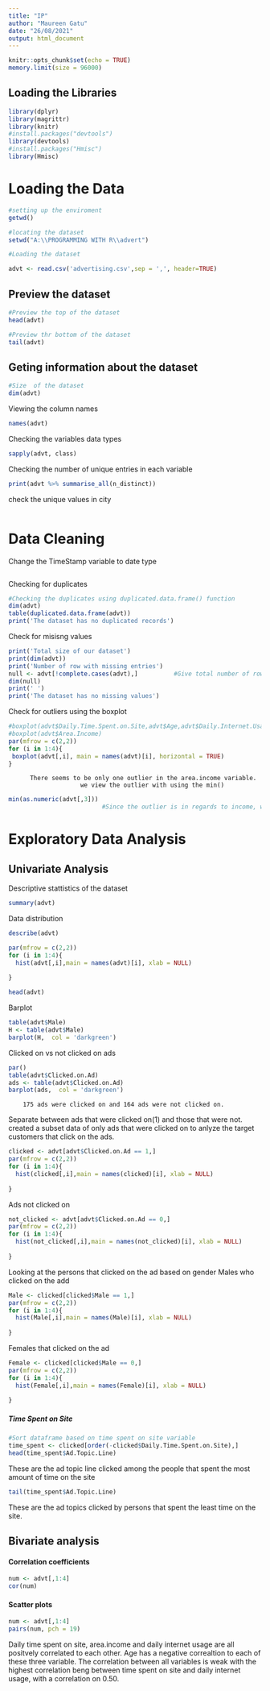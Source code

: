 ```yaml
---
title: "IP"
author: "Maureen Gatu"
date: "26/08/2021"
output: html_document
---
```

```r
knitr::opts_chunk$set(echo = TRUE)
memory.limit(size = 96000)
```
## Loading the Libraries
```r
library(dplyr)
library(magrittr)
library(knitr)
#install.packages("devtools")
library(devtools)
#install.packages("Hmisc")
library(Hmisc)
```

# Loading the Data
```r
#setting up the enviroment
getwd()

#locating the dataset
setwd("A:\\PROGRAMMING WITH R\\advert")

#Loading the dataset

advt <- read.csv('advertising.csv',sep = ',', header=TRUE)
```
## Preview the dataset
```r
#Preview the top of the dataset
head(advt)
```
```r
#Preview thr bottom of the dataset
tail(advt)
```

## Geting information about the dataset
```r
#Size  of the dataset
dim(advt)
```
Viewing the column names
```r
names(advt)
```
Checking the variables data types
```r
sapply(advt, class)
```
Checking the number of unique entries in each variable
```r
print(advt %>% summarise_all(n_distinct))
```
check the unique values in city
```r

```

# Data Cleaning

Change the TimeStamp variable to date type
```r

```

Checking for duplicates
```r
#Checking the duplicates using duplicated.data.frame() function
dim(advt)
table(duplicated.data.frame(advt))
print('The dataset has no duplicated records')
```
Check for misisng values
```r
print('Total size of our dataset')
print(dim(advt))
print('Number of row with missing entries')
null <- advt[!complete.cases(advt),]          #Give total number of rows with missing values
dim(null)
print(' ')
print('The dataset has no missing values')
```
Check for outliers using the boxplot
```r
#boxplot(advt$Daily.Time.Spent.on.Site,advt$Age,advt$Daily.Internet.Usage)
#boxplot(advt$Area.Income)
par(mfrow = c(2,2))
for (i in 1:4){
 boxplot(advt[,i], main = names(advt)[i], horizontal = TRUE) 
}
```
          There seems to be only one outlier in the area.income variable.
                        we view the outlier with using the min() 
```r
min(as.numeric(advt[,3]))
                          #Since the outlier is in regards to income, we choose to retain it.

``` 


# Exploratory Data Analysis


## Univariate Analysis

Descriptive stattistics of the dataset
```r
summary(advt)
```
Data distribution 
```r
describe(advt)
```

```r
par(mfrow = c(2,2))
for (i in 1:4){
  hist(advt[,i],main = names(advt)[i], xlab = NULL)
  
}
```



```r
head(advt)
```

Barplot
```r
table(advt$Male)
H <- table(advt$Male)
barplot(H,  col = 'darkgreen')
```
Clicked on vs not clicked on ads
```r
par()
table(advt$Clicked.on.Ad)
ads <- table(advt$Clicked.on.Ad)
barplot(ads,  col = 'darkgreen')
```
        175 ads were clicked on and 164 ads were not clicked on.

Separate between ads that were clicked on(1) and those that were not.
created a subset data of only ads that were clicked on to anlyze the target customers that click on the ads.
```r
clicked <- advt[advt$Clicked.on.Ad == 1,]
par(mfrow = c(2,2))
for (i in 1:4){
  hist(clicked[,i],main = names(clicked)[i], xlab = NULL)
  
}
```
Ads not clicked on
```r
not_clicked <- advt[advt$Clicked.on.Ad == 0,]
par(mfrow = c(2,2))
for (i in 1:4){
  hist(not_clicked[,i],main = names(not_clicked)[i], xlab = NULL)
  
}
```
Looking at the persons that clicked on the ad based on gender
Males who clicked on the add
```r
Male <- clicked[clicked$Male == 1,]
par(mfrow = c(2,2))
for (i in 1:4){
  hist(Male[,i],main = names(Male)[i], xlab = NULL)
  
}
```
Females that clicked on the ad
```r
Female <- clicked[clicked$Male == 0,]
par(mfrow = c(2,2))
for (i in 1:4){
  hist(Female[,i],main = names(Female)[i], xlab = NULL)
  
}
```
##### Time Spent on Site
```r
#Sort dataframe based on time spent on site variable
time_spent <- clicked[order(-clicked$Daily.Time.Spent.on.Site),]
head(time_spent$Ad.Topic.Line)
```
These are the ad topic line clicked among the people that spent the most amount of time on the site
```r
tail(time_spent$Ad.Topic.Line)
```
These are the ad topics clicked by persons that spent the least time on the site.

## Bivariate analysis
#### Correlation coefficients
```r
num <- advt[,1:4]
cor(num)
```

#### Scatter plots
```r
num <- advt[,1:4]
pairs(num, pch = 19)
```
Daily time spent on site, area.income and daily internet usage are all positvely correlated to each other.
Age has a negative correaltion to each of these three variable. The correlation between all variables is weak with the highest correlation beng between time spent on site and daily internet usage, with a correlation on 0.50.

